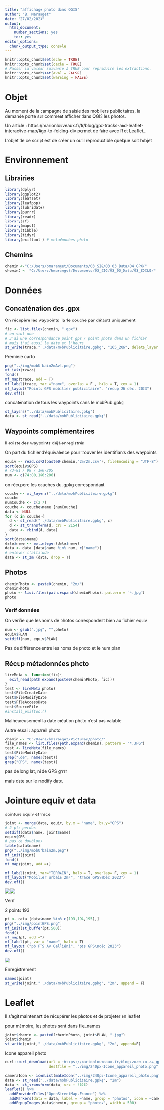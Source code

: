 ```yaml
---
title: "affichage photo dans QGIS"
author: "B. Maranget"
date: "27/02/2023"
output: 
  html_document: 
    number_sections: yes
    toc: yes
editor_options: 
  chunk_output_type: console
---
```



```r
knitr::opts_chunk$set(echo = TRUE)
knitr::opts_chunk$set(cache = TRUE)
# Passer la valeur suivante à TRUE pour reproduire les extractions.
knitr::opts_chunk$set(eval = FALSE)
knitr::opts_chunk$set(warning = FALSE)
```


# Objet

Au moment de la campagne de saisie des mobiliers publicitaires, la demande porte sur comment afficher dans QGIS les photos.


Un article : https://marionlouveaux.fr/fr/blog/gpx-tracks-and-leaflet-interactive-map/#go-to-folding-div permet de faire avec R et Leaflet...


L'objet de ce script est de créer un outil reproductible quelque soit l'objet

# Environnement


## Librairies


```r
library(dplyr)
library(ggplot2)
library(leaflet)
library(leafpop)
library(lubridate)
library(purrr)
library(readr)
library(sf)
library(mapsf)
library(tibble)
library(tidyr)
library(exiftoolr) # metadonnées photo
```


## Chemins


```r
chemin <-"C:/Users/bmaranget/Documents/03_SIG/03_03_Data/04_GPX/"
chemin2 <- "C:/Users/bmaranget/Documents/03_SIG/03_03_Data/03_SOCLE/"
```



# Données


## Concaténation des .gpx

On récupère les waypoints (la 1e couche par défaut) uniquement

```r
fic <- list.files(chemin, ".gpx")
# on veut une 
# J'ai une correspondance point gps / point photo dans un fichier
# mais j'ai aussi la date et l'heure
st_write(trace,"../data/mobPublicitaire.gpkg", "165_206", delete_layer = T )
```


Première carto

```r
png("../img/mobUrbain2mAvt.png")
mf_init(trace)
fond()
mf_map(trace, add = T)
mf_label(trace, var ="name", overlap = F , halo = T, cex = 1)
mf_layout("Points GPS mobilier publicitaire", "recup 26 déc. 2023")
dev.off()
```


concaténation de tous les waypoints dans le mobPub.gpkg       

```r
st_layers("../data/mobPublicitaire.gpkg")
data <- st_read("../data/mobPublicitaire.gpkg")
```



## Waypoints complémentaires

Il existe des waypoints déjà enregistrés

On part du fichier d'équivalence pour trouver les identifiants des waypoints

```r
equiv <- read.csv2(paste0(chemin,"2m/2m.csv"), fileEncoding = "UTF-8")
sort(equiv$GPS)
# 73-81 / 98 / 166-205
num <- c(74:80,166:206)
```



on récupère les couches du .gpkg correspondant

```r
couche <- st_layers("../data/mobPublicitaire.gpkg")
couche
numCouche <- c(2,7)
couche <- couche$name [numCouche]
data <- NULL
for (c in couche){
  d <- st_read("../data/mobPublicitaire.gpkg", c)
  d <- st_transform(d, crs = 2154)
  data <- rbind(d, data)
}
sort(data$name)
data$name <- as.integer(data$name)
data <- data [data$name %in% num, c("name")]
# enlever l'altitude
data <- st_zm (data, drop = T)
```

## Photos


```r
cheminPhoto <- paste0(chemin, "2m/")
cheminPhoto
photo <- list.files(path.expand(cheminPhoto), pattern = "*.jpg")
photo
```





### Verif données

On vérifie que les noms de photos correspondent bien au fichier equiv


```r
num <- gsub(".jpg", "",photo)
equiv$PLAN
setdiff(num, equiv$PLAN)
```
Pas de différence entre les noms de photo et le num plan


## Récup métadonnées photo

```r
lireMeta <- function(fic){
  exif_read(path.expand(paste0(cheminPhoto, fic)))
} 
test <- lireMeta(photo)
test$FileCreateDate
test$FileModifyDate
test$FileAccessDate
test$SourceFile
#install_exiftool()
```

Malheureusement la date création photo n'est pas valable

Autre essai : appareil photo


```r
chemin <- "C:/Users/bmaranget/Pictures/photo/"
file_names <- list.files(path.expand(chemin), pattern = "*.JPG")
test <- lireMeta(file_names)
test$FileModifyDate
grep("ude", names(test))
grep("GPS", names(test))
```

pas de long lat, ni de GPS grrrr

mais date sur le modify date.


# Jointure equiv et data


Jointure equiv et trace


```r
joint <- merge(data, equiv, by.x = "name", by.y="GPS")
# 2 pts perdus
setdiff(data$name, joint$name)
equiv$GPS
# pas de doublons
table(data$name)
png("../img/mobUrbain2m.png")
mf_init(joint)
fond()
mf_map(joint, add =T)

mf_label(joint, var="TERRAIN", halo = T, overlap= F, cex = 1)
mf_layout("Mobilier urbain 2m²", "trace GPS\nDéc 2023")
dev.off()
```

![](../img/mobUrbain2mAvt.png)![](../img/mobUrbain2m.png)

Vérif

2 points 193

```r
pt <- data [data$name %in% c(193,194,195),]
png("../img/pointGPS.png")
mf_init(st_buffer(pt,500))
fond()
mf_map(pt, add =T)
mf_label(pt, var = "name", halo = T)
mf_layout ("pb PTS Av Galliéni", "pts GPS\ndéc 2023")
dev.off()
```

![](../img/pointGPS.png)

Enregistrement

```r
names(joint)
st_write(joint,"../data/mobPublicitaire.gpkg", "2m", append = F)
```


# Leaflet


Il s'agit maintenant de récupérer les photos et de projeter en leaflet


pour mémoire, les photos sont dans file_names

```r
joint$chemin <- paste0(cheminPhoto, joint$PLAN, ".jpg")
joint$chemin
st_write(joint,"../data/mobPublicitaire.gpkg", "2m", append=F)
```

Icone appareil photo

```r
curl::curl_download(url = "https://marionlouveaux.fr/blog/2020-10-24_gpx_tracks_and_leaflet_map/240px-Icone_appareil_photo.png",
                    destfile = "../img/240px-Icone_appareil_photo.png")
```

```r
cameraIcon <- iconList(makeIcon("../img/240px-Icone_appareil_photo.png", iconWidth = 30))
data <- st_read("../data/mobPublicitaire.gpkg", "2m")
data <- st_transform(data, crs = 4326)
leaflet() %>%
  addProviderTiles("OpenStreetMap.France") %>%
  addMarkers(data = data, label = ~name, group = "photos", icon = ~cameraIcon) %>%
  addPopupImages(data$chemin, group = "photos", width = 500) 
```

